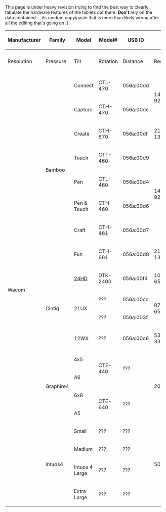 This page is under heavy revision trying to find the best way to clearly tabulate the hardware features of the tablets out there. '''Don't''' rely on the data contained -- its random copy/paste that is more than likely wrong after all the editing that's going on ;)

{| border="1" cellpadding="3" class="wikitable"
|-
! rowspan="2" | Manufacturer
! rowspan="2" | Family
! rowspan="2" | Model
! rowspan="2" | Model#
! rowspan="2" | USB ID
! colspan="5" | Pen
! colspan="1" | Touch
! colspan="4" | Pad
! rowspan="2" | Notes
|-
! Resolution
! Pressure
! Tilt
! Rotation
! Distance
! Resolution
! ExpressKeys
! Fn Buttons
! Strips
! Wheels
|-
| rowspan="20" | Wacom
| rowspan="8" | Bamboo
| Connect
| CTL-470
| 056a:00dd
| rowspan = "2" | 14720 x 9220
| rowspan = "3" | 1024
| rowspan = "8" colspan = "3" | N/A
| rowspan = "2" | 1470 x 920
| rowspan = "3" | 4
| rowspan = "3" | 0
| rowspan = "3" | 0
| rowspan = "3" | 0
| No touch
|-
| Capture
| CTH-470
| 056a:00de
|
|-
| Create
| CTH-670
| 056a:00df
| 21648 x 13700
| 2164 x 1370
|
|-
| Touch
| CTT-460
| 056a:00d9
| rowspan="4" | 14720 x 9225
| rowspan="5" | 1024
| rowspan="4" | 480 x 320
| rowspan="5" | 4
| rowspan="5" | 0
| rowspan="5" | 0
| rowspan="5" | 0
| No pen
|-
| Pen
| CTL-460
| 056a:00d4
| No touch
|-
| Pen & Touch
| CTH-460
| 056a:00d6
|
|-
| Craft
| CTH-461
| 056a:00d7
|
|-
| Fun
| CTH-661
| 056a:00d8
| 21648 x 13530
| 740 x 480
|
|-
| rowspan="4" | Cintiq
| [[Cintiq 24HD|24HD]]
| DTK-2400
| 056a:00f4
| 104480 x 65600
| rowspan="2" | 2048
| rowspan="4" | ±60° @ 1°
| rowspan="4" | ±180° @ 0.2°
| rowspan="4" | ???
| rowspan="4" | N/A
| 10
|
* Mode1L
* Mode2L
* Mode3L
* Mode1R
* Mode2R
* Mode3R
| 1
| 2
| The three "hardware control buttons" are actually a touchstrip, the "top" of the strip on the left
|-
| rowspan="2" | 21UX
| ???
| 056a:00cc
| rowspan="2" | 87200 x 65600
| 8
|
* ModeCycleL
* ModeCycleR
| 2
| 0
|
|-
| ???
| 056a:003f
| rowspan="2" | 1024
| 16
|
| 2
| 0
|
|-
| 12WX
| ???
| 056a:00c6
| 53020 x 33440
| 10
| 0
| 2
| 0
|
|-
| rowspan="4" | Graphire4
| 4x5
| rowspan="2" | CTE-440
| rowspan="2" | ???
| rowspan="4" | 2032
| rowspan="4" | 512
| rowspan="4" | N/A
| rowspan="4" | N/A
| rowspan="4" | ???
| rowspan="4" | N/A
| rowspan="4" | 2
| rowspan="4" | 0
| rowspan="4" | 0
| rowspan="4" | 1
|
|-
| A6
|-
| 6x8
| rowspan="2" | CTE-640
| rowspan="2" | ???
|
|-
| A5
|-
| rowspan="4" | Intuos4
| Small
| ???
| ???
| rowspan="4" | 5080
| rowspan="4" | 2048
| rowspan="4" | ± 60°
| rowspan="4" | Y
| rowspan="4" | ???
| rowspan="4" | N/A
| 6
| rowspan="4" |
* ModeCycle
| rowspan="4" | 0
| rowspan="4" | 1
| rowspan="4" |
|-
| Medium
| ???
| ???
| rowspan="3" | 8
|-
| Intuos 4 Large
| ???
| ???
|-
| Extra Large
| ???
| ???
|}